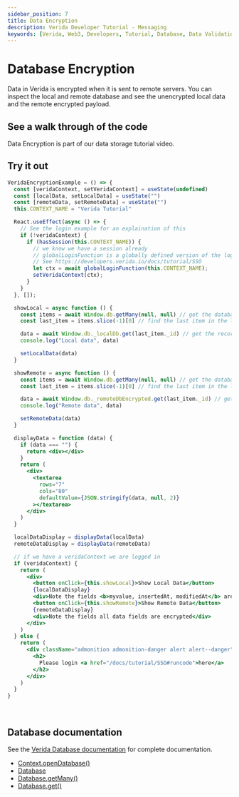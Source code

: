 ```yaml
---
sidebar_position: 7
title: Data Encryption
description: Verida Developer Tutorial - Messaging
keywords: [Verida, Web3, Developers, Tutorial, Database, Data Validation]
---
```


# Database Encryption

Data in Verida is encrypted when it is sent to remote servers.
You can inspect the local and remote database and see the unencrypted local data and the remote encrypted payload.

## See a walk through of the code

Data Encryption is part of our data storage tutorial video.

<ReactPlayer  
          light="/img/data_encryption.png"
          controls={true}
          playing={false} loop={false} 
          volume={1} muted={false}
          url='https://www.youtube.com/watch?v=jmWtvvkk4WE&t=118s' />


## Try it out


```jsx live
VeridaEncryptionExample = () => {
  const [veridaContext, setVeridaContext] = useState(undefined)
  const [localData, setLocalData] = useState("")
  const [remoteData, setRemoteData] = useState("")
  this.CONTEXT_NAME = "Verida Tutorial"

  React.useEffect(async () => {
    // See the login example for an explaination of this
    if (!veridaContext) {
      if (hasSession(this.CONTEXT_NAME)) {
        // we know we have a session already
        // globalLoginFunction is a globally defined version of the login function 
        // See https://developers.verida.io/docs/tutorial/SSO
        let ctx = await globalLoginFunction(this.CONTEXT_NAME);
        setVeridaContext(ctx);
      }
    }
  }, []);

  showLocal = async function () {
    const items = await Window.db.getMany(null, null) // get the database items
    const last_item = items.slice(-1)[0] // find the last item in the list

    data = await Window.db._localDb.get(last_item._id) // get the record
    console.log("Local data", data)

    setLocalData(data)
  }

  showRemote = async function () {
    const items = await Window.db.getMany(null, null) // get the database items
    const last_item = items.slice(-1)[0] // find the last item in the list

    data = await Window.db._remoteDbEncrypted.get(last_item._id) // get the record
    console.log("Remote data", data)

    setRemoteData(data)
  }

  displayData = function (data) {
    if (data === "") {
      return <div></div>
    }
    return (
      <div>
        <textarea
          rows="7"
          cols="80"
          defaultValue={JSON.stringify(data, null, 2)}
        ></textarea>
      </div>
    )
  }

  localDataDisplay = displayData(localData)
  remoteDataDisplay = displayData(remoteData)

  // if we have a veridaContext we are logged in
  if (veridaContext) {
    return (
      <div>
        <button onClick={this.showLocal}>Show Local Data</button>
        {localDataDisplay}
        <div>Note the fields <b>myvalue, insertedAt, modifiedAt</b> are unencrypted</div>
        <button onClick={this.showRemote}>Show Remote Data</button>
        {remoteDataDisplay}
        <div>Note the fields all data fields are encrypted</div>
      </div>
    )
  } else {
    return (
      <div className="admonition admonition-danger alert alert--danger">
        <h2>
          Please login <a href="/docs/tutorial/SSO#runcode">here</a>
        </h2>
      </div>
    )
  }
}
```

<!-- this is a target so we can link to the end of the code block -->

<a name="runcode">&nbsp;</a>

## Database documentation

See the [Verida Database documentation](/client-sdk/data.md) for complete documentation.

* [Context.openDatabase()](/docs/api/verida-js/classes/verida_client_ts.Context/#opendatabase)
* [Database](/docs/api/verida-js/interfaces/verida_client_ts.Database)
* [Database.getMany()](/docs/api/verida-js/interfaces/verida_client_ts.Database#getmany)
* [Database.get()](http://localhost:3000/docs/api/verida-js/interfaces/verida_client_ts.Database#get)

